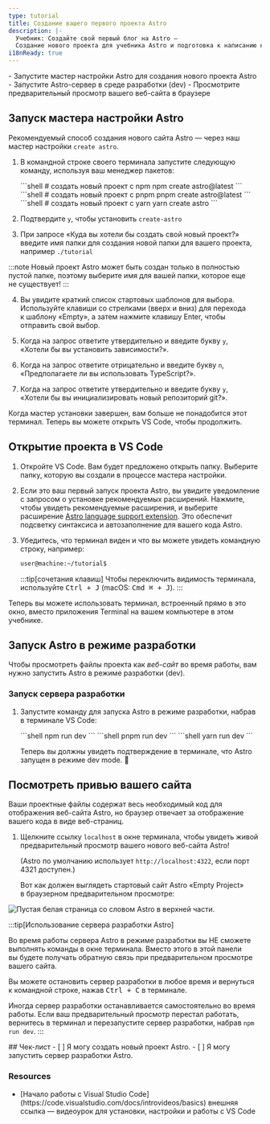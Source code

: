 ```yaml
---
type: tutorial
title: Создание вашего первого проекта Astro
description: |-
  Учебник: Создайте свой первый блог на Astro —
  Создание нового проекта для учебника Astro и подготовка к написанию кода
i18nReady: true
---
```




<PreCheck>
  - Запустите мастер настройки Astro для создания нового проекта Astro
  - Запустите Astro-сервер в среде разработки (dev)
  - Просмотрите предварительный просмотр вашего веб-сайта в браузере
</PreCheck>

## Запуск мастера настройки Astro

Рекомендуемый способ создания нового сайта Astro — через наш мастер настройки `create astro`.

1. В командной строке своего терминала запустите следующую команду, используя ваш менеджер пакетов:

    <PackageManagerTabs>
      <Fragment slot="npm">
      ```shell
      # создать новый проект с npm
      npm create astro@latest
      ```
      </Fragment>
      <Fragment slot="pnpm">
      ```shell
      # создать новый проект с pnpm
      pnpm create astro@latest
      ```
      </Fragment>
      <Fragment slot="yarn">
      ```shell
      # создать новый проект с yarn
      yarn create astro
      ```
      </Fragment>
    </PackageManagerTabs>

2. Подтвердите `y`, чтобы установить `create-astro`
3. При запросе «Куда вы хотели бы создать свой новый проект?» введите имя папки для создания новой папки для вашего проекта, например
`./tutorial`

  :::note
  Новый проект Astro может быть создан только в полностью пустой папке, поэтому выберите имя для вашей папки, которое еще не существует!
  :::

4. Вы увидите краткий список стартовых шаблонов для выбора. Используйте клавиши со стрелками (вверх и вниз) для перехода к шаблону «Empty», а затем нажмите клавишу Enter, чтобы отправить свой выбор.

5. Когда на запрос ответите утвердительно и введите букву `y`, «Хотели бы вы установить зависимости?».

6. Когда на запрос ответите отрицательно и введите букву `n`, «Предполагаете ли вы использовать TypeScript?».

7. Когда на запрос ответите утвердительно и введите букву `y`, «Хотели бы вы инициализировать новый репозиторий git?».

Когда мастер установки завершен, вам больше не понадобится этот терминал. Теперь вы можете открыть VS Code, чтобы продолжить.

## Открытие проекта в VS Code

1. Откройте VS Code. Вам будет предложено открыть папку. Выберите папку, которую вы создали в процессе мастера настройки.

2. Если это ваш первый запуск проекта Astro, вы увидите уведомление с запросом о установке рекомендуемых расширений. Нажмите, чтобы увидеть рекомендуемые расширения, и выберите расширение [Astro language support extension](https://marketplace.visualstudio.com/items?itemName=astro-build.astro-vscode). Это обеспечит подсветку синтаксиса и автозаполнение для вашего кода Astro.

3. Убедитесь, что терминал виден и что вы можете увидеть командную строку, например:

    ```sh
    user@machine:~/tutorial$
    ```

    :::tip[сочетания клавиш]
    Чтобы переключить видимость терминала, используйте <kbd>Ctrl + J</kbd> (macOS: <kbd>Cmd ⌘ + J</kbd>).
    :::

Теперь вы можете использовать терминал, встроенный прямо в это окно, вместо приложения Terminal на вашем компьютере в этом учебнике.



## Запуск Astro в режиме разработки

Чтобы просмотреть файлы проекта как _веб-сайт_ во время работы, вам нужно запустить Astro в режиме разработки (dev).

### Запуск сервера разработки

1. Запустите команду для запуска Astro в режиме разработки, набрав в терминале VS Code:

    <PackageManagerTabs>
      <Fragment slot="npm">
      ```shell
      npm run dev
      ```
      </Fragment>
      <Fragment slot="pnpm">
      ```shell
      pnpm run dev
      ```
      </Fragment>
      <Fragment slot="yarn">
      ```shell
      yarn run dev
      ```
      </Fragment>
    </PackageManagerTabs>

    Теперь вы должны увидеть подтверждение в терминале, что Astro запущен в режиме dev mode. 🚀

## Посмотреть привью вашего сайта

Ваши проектные файлы содержат весь необходимый код для отображения веб-сайта Astro, но браузер отвечает за отображение вашего кода в виде веб-страниц.

1. Щелкните ссылку `localhost` в окне терминала, чтобы увидеть живой предварительный просмотр вашего нового веб-сайта Astro!

   (Astro по умолчанию использует `http://localhost:4322`, если порт 4321 доступен.)

   Вот как должен выглядеть стартовый сайт Astro «Empty Project» в браузерном предварительном просмотре:

  ![Пустая белая страница со словом Astro в верхней части](/tutorial/minimal.png).

:::tip[Использование сервера разработки Astro]

Во время работы сервера Astro в режиме разработки вы НЕ сможете выполнять команды в окне терминала. Вместо этого в этой панели вы будете получать обратную связь при предварительном просмотре вашего сайта.

Вы можете остановить сервер разработки в любое время и вернуться к командной строке, нажав <kbd>Ctrl + C</kbd> в терминале.

Иногда сервер разработки останавливается самостоятельно во время работы. Если ваш предварительный просмотр перестал работать, вернитесь в терминал и перезапустите сервер разработки, набрав `npm run dev`.
:::

<Box icon="check-list">
## Чек-лист

<Checklist>
- [ ] Я могу создать новый проект Astro.
- [ ] Я могу запустить сервер разработки Astro.
</Checklist>
</Box>

### Resources

- <p>[Начало работы с Visual Studio Code](https://code.visualstudio.com/docs/introvideos/basics) <Badge>внешняя ссылка</Badge> — видеоурок для установки, настройки и работы с VS Code</p>
